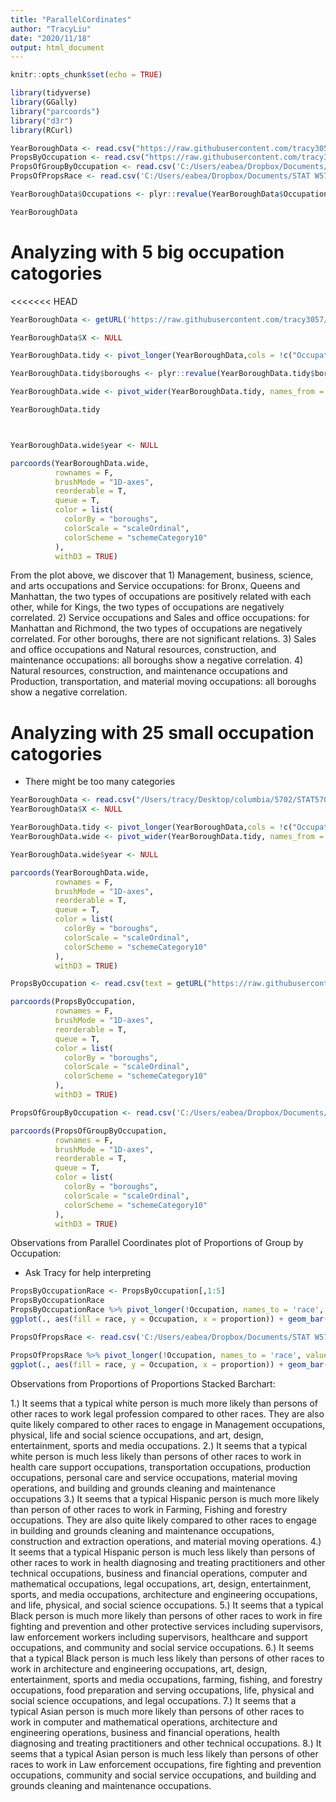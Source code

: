 ```yaml
---
title: "ParallelCordinates"
author: "TracyLiu"
date: "2020/11/18"
output: html_document
---
```


```r
knitr::opts_chunk$set(echo = TRUE)
```

```r
library(tidyverse)
library(GGally)
library("parcoords")
library("d3r")
library(RCurl)
```

```r
YearBoroughData <- read.csv("https://raw.githubusercontent.com/tracy3057/STAT5702_NYC_Employment_Analysis/main/DataPreprocessing/Data/NumEmp/numemp_big_category.csv")
PropsByOccupation <- read.csv("https://raw.githubusercontent.com/tracy3057/STAT5702_NYC_Employment_Analysis/main/DataPreprocessing/Data/NumEmp/PropsByOccupation.csv")
PropsOfGroupByOccupation <- read.csv('C:/Users/eabea/Dropbox/Documents/STAT W5702/Project/STAT5702_NYC_Employment_Analysis/DataPreprocessing/Data/NumEmp/PropsOfGroupByOccupation.csv')
PropsOfPropsRace <- read.csv('C:/Users/eabea/Dropbox/Documents/STAT W5702/Project/STAT5702_NYC_Employment_Analysis/DataPreprocessing/Data/NumEmp/PropsOfPropsRace.csv')
```

```r
YearBoroughData$Occupations <- plyr::revalue(YearBoroughData$Occupations, c("Management, business, science, and arts occupations:" = "Management, business, science, and arts","Service occupations:" = "Service", "Sales and office occupations:" = "Sales and office", "Natural resources, construction, and maintenance occupations:" = "Natural resources, construction,maintenance", "Production, transportation, and material moving occupations:" = "Production, transportation,material moving"))

YearBoroughData
```

# Analyzing with 5 big occupation catogories
<<<<<<< HEAD
```r
YearBoroughData <- getURL('https://raw.githubusercontent.com/tracy3057/STAT5702_NYC_Employment_Analysis/main/DataPreprocessing/Data/NumEmp/numemp_big_category.csv'))

```

```r

YearBoroughData$X <- NULL

YearBoroughData.tidy <- pivot_longer(YearBoroughData,cols = !c("Occupations","year"), names_to = "boroughs", values_to = "NumEmp")

YearBoroughData.tidy$boroughs <- plyr::revalue(YearBoroughData.tidy$boroughs, c("Bronx.County..New.York" = "Bronx County", "Kings.County..New.York" = "Kings County", "New.York.County..New.York" = "New York County", "Queens.County..New.York" = "Queens County", "Richmond.County..New.York" = "Richmond County"))

YearBoroughData.wide <- pivot_wider(YearBoroughData.tidy, names_from = Occupations, values_from = NumEmp)

YearBoroughData.tidy



YearBoroughData.wide$year <- NULL

parcoords(YearBoroughData.wide,
          rownames = F,
          brushMode = "1D-axes",
          reorderable = T,
          queue = T,
          color = list(
            colorBy = "boroughs",
            colorScale = "scaleOrdinal",
            colorScheme = "schemeCategory10"
          ),
          withD3 = TRUE) 
```
From the plot above, we discover that
1) Management, business, science, and arts occupations and Service occupations: for Bronx, Queens and Manhattan, the two types of occupations are positively related with each other, while for Kings, the two types of occupations are negatively correlated.
2) Service occupations and Sales and office occupations: for Manhattan and Richmond, the two types of occupations are negatively correlated. For other boroughs, there are not significant relations.
3) Sales and office occupations and Natural resources, construction, and maintenance occupations: all boroughs show a negative correlation.
4) Natural resources, construction, and maintenance occupations and Production, transportation, and material moving occupations: all boroughs show a negative correlation.

# Analyzing with 25 small occupation catogories
  * There might be too many categories
```r
YearBoroughData <- read.csv("/Users/tracy/Desktop/columbia/5702/STAT5702_NYC_Employment_Analysis/DataPreprocessing/Data/Preprocess_ClevelandDotPlot/OccupationByYearBorough_small.csv")
YearBoroughData$X <- NULL

YearBoroughData.tidy <- pivot_longer(YearBoroughData,cols = !c("Occupations","year"), names_to = "boroughs", values_to = "NumEmp")
YearBoroughData.wide <- pivot_wider(YearBoroughData.tidy, names_from = Occupations, values_from = NumEmp)

YearBoroughData.wide$year <- NULL

parcoords(YearBoroughData.wide,
          rownames = F,
          brushMode = "1D-axes",
          reorderable = T,
          queue = T,
          color = list(
            colorBy = "boroughs",
            colorScale = "scaleOrdinal",
            colorScheme = "schemeCategory10"
          ),
          withD3 = TRUE) 
```

```r

PropsByOccupation <- read.csv(text = getURL("https://raw.githubusercontent.com/tracy3057/STAT5702_NYC_Employment_Analysis/main/DataPreprocessing/Data/NumEmp/PropsByOccupation.csv"))

parcoords(PropsByOccupation,
          rownames = F,
          brushMode = "1D-axes",
          reorderable = T,
          queue = T,
          color = list(
            colorBy = "boroughs",
            colorScale = "scaleOrdinal",
            colorScheme = "schemeCategory10"
          ),
          withD3 = TRUE) 

PropsOfGroupByOccupation <- read.csv('C:/Users/eabea/Dropbox/Documents/STAT W5702/Project/STAT5702_NYC_Employment_Analysis/DataPreprocessing/Data/NumEmp/PropsOfGroupByOccupation.csv')

parcoords(PropsOfGroupByOccupation,
          rownames = F,
          brushMode = "1D-axes",
          reorderable = T,
          queue = T,
          color = list(
            colorBy = "boroughs",
            colorScale = "scaleOrdinal",
            colorScheme = "schemeCategory10"
          ),
          withD3 = TRUE) 
```
Observations from Parallel Coordinates plot of Proportions of Group by Occupation:

* Ask Tracy for help interpreting



```r
PropsByOccupationRace <- PropsByOccupation[,1:5]
PropsByOccupationRace
PropsByOccupationRace %>% pivot_longer(!Occupation, names_to = 'race', values_to = 'proportion') %>%
ggplot(., aes(fill = race, y = Occupation, x = proportion)) + geom_bar(position = 'stack',stat = 'identity')

PropsOfPropsRace <- read.csv('C:/Users/eabea/Dropbox/Documents/STAT W5702/Project/STAT5702_NYC_Employment_Analysis/DataPreprocessing/Data/NumEmp/PropsOfPropsRace.csv')

PropsOfPropsRace %>% pivot_longer(!Occupation, names_to = 'race', values_to = 'proportion') %>%
ggplot(., aes(fill = race, y = Occupation, x = proportion)) + geom_bar(position = 'stack',stat = 'identity') + ggtitle('Relative Likelihood of Sector Employment by Race') + theme(plot.title = element_text(size = 10, face = "bold"))
```

Observations from Proportions of Proportions Stacked Barchart:

1.) It seems that a typical white person is much more likely than persons of other races to work legal profession compared to other races. They are also quite likely compared to other races to engage in Management occupations, physical, life and social science occupations, and art, design, entertainment, sports and media occupations.
2.) It seems that a typical white person is much less likely than persons of other races to work in health care support occupations, transportation occupations, production occupations, personal care and service occupations, material moving operations, and building and grounds cleaning and maintenance occupations
3.) It seems that a typical Hispanic person is much more likely than person of other races to work in Farming, Fishing and forestry occupations. They are also quite likely compared to other races to engage in building and grounds cleaning and maintenance occupations, construction and extraction operations, and material moving operations.
4.) It seems that a typical Hispanic person is much less likely than persons of other races to work in health diagnosing and treating practitioners and other technical occupations, business and financial operations, computer and mathematical occupations, legal occupations, art, design, entertainment, sports, and media occupations, architecture and engineering occupations, and life, physical, and social science occupations.
5.) It seems that a typical Black person is much more likely than persons of other races to work in fire fighting and prevention and other protective services including supervisors, law enforcement workers including supervisors, healthcare and support occupations, and community and social service occupations.
6.) It seems that a typical Black person is much less likely than persons of other races to work in architecture and engineering occupations, art, design, entertainment, sports and media occupations, farming, fishing, and forestry occupations, food preparation and serving occupations, life, physical and social science occupations, and legal occupations.
7.) It seems that a typical Asian person is much more likely than persons of other races to work in computer and mathematical operations, architecture and engineering operations, business and financial operations, health diagnosing and treating practitioners and other technical occupations.
8.) It seems that a typical Asian person is much less likely than persons of other races to work in Law enforcement occupations, fire fighting and prevention occupations, community and social service occupations, and building and grounds cleaning and maintenance occupations.







